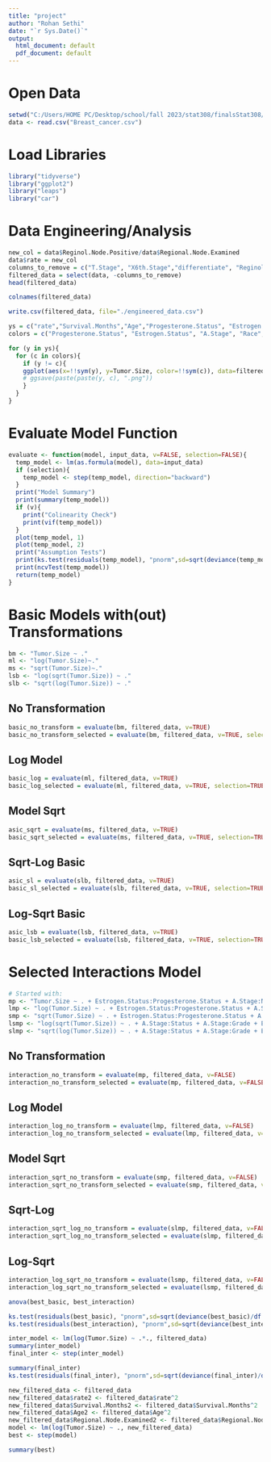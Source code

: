 ```yaml
---
title: "project"
author: "Rohan Sethi"
date: "`r Sys.Date()`"
output:
  html_document: default
  pdf_document: default
---
```


# Open Data
```r
setwd("C:/Users/HOME PC/Desktop/school/fall 2023/stat308/finalsStat308/")
data <- read.csv("Breast_cancer.csv")
```

# Load Libraries
```r
library("tidyverse")
library("ggplot2")
library("leaps")
library("car")
```



# Data Engineering/Analysis
```r
new_col = data$Reginol.Node.Positive/data$Regional.Node.Examined
data$rate = new_col
columns_to_remove = c("T.Stage", "X6th.Stage","differentiate", "Reginol.Node.Positive")
filtered_data = select(data, -columns_to_remove)
head(filtered_data)
```

```r
colnames(filtered_data)
```


```r
write.csv(filtered_data, file="./engineered_data.csv")
```

```r
ys = c("rate","Survival.Months","Age","Progesterone.Status", "Estrogen.Status", "A.Stage", "Race", "Marital.Status", "Grade", "N.Stage","Status", "Regional.Node.Examined")
colors = c("Progesterone.Status", "Estrogen.Status", "A.Stage", "Race", "Marital.Status", "Grade", "N.Stage","Status", "Regional.Node.Examined")

for (y in ys){
  for (c in colors){
    if (y != c){
    ggplot(aes(x=!!sym(y), y=Tumor.Size, color=!!sym(c)), data=filtered_data) + geom_point() + geom_smooth(method="lm")
    # ggsave(paste(paste(y, c), ".png"))
    }
  }
}
```

# Evaluate Model Function
```r
evaluate <- function(model, input_data, v=FALSE, selection=FALSE){
  temp_model <- lm(as.formula(model), data=input_data)
  if (selection){
    temp_model <- step(temp_model, direction="backward")
  }
  print("Model Summary")
  print(summary(temp_model))
  if (v){
    print("Colinearity Check")
    print(vif(temp_model))
  }
  plot(temp_model, 1)
  plot(temp_model, 2)
  print("Assumption Tests")
  print(ks.test(residuals(temp_model), "pnorm",sd=sqrt(deviance(temp_model)/df.residual(temp_model))))
  print(ncvTest(temp_model))
  return(temp_model)
}
```

# Basic Models with(out) Transformations
```r
bm <- "Tumor.Size ~ ."
ml <- "log(Tumor.Size)~."
ms <- "sqrt(Tumor.Size)~."
lsb <- "log(sqrt(Tumor.Size)) ~ ."
slb <- "sqrt(log(Tumor.Size)) ~ ."
```

## No Transformation
```r
basic_no_transform = evaluate(bm, filtered_data, v=TRUE)
basic_no_transform_selected = evaluate(bm, filtered_data, v=TRUE, selection=TRUE)
```
## Log Model
```r
basic_log = evaluate(ml, filtered_data, v=TRUE)
basic_log_selected = evaluate(ml, filtered_data, v=TRUE, selection=TRUE)
```

## Model Sqrt
```r
asic_sqrt = evaluate(ms, filtered_data, v=TRUE)
basic_sqrt_selected = evaluate(ms, filtered_data, v=TRUE, selection=TRUE)
```
## Sqrt-Log Basic
```r
asic_sl = evaluate(slb, filtered_data, v=TRUE)
basic_sl_selected = evaluate(slb, filtered_data, v=TRUE, selection=TRUE)
```
## Log-Sqrt Basic
```r
asic_lsb = evaluate(lsb, filtered_data, v=TRUE)
basic_lsb_selected = evaluate(lsb, filtered_data, v=TRUE, selection=TRUE)
```

# Selected Interactions Model
```r
# Started with:
mp <- "Tumor.Size ~ . + Estrogen.Status:Progesterone.Status + A.Stage:N.Stage + Regional.Node.Examined:rate + Survival.Months:Status + Age:Race + Age:Grade + Survival.Months:rate + A.Stage:Regional.Node.Examined + Survival.Months:N.Stage + Survival.Months:Grade + Survival.Months:A.Stage"
lmp <- "log(Tumor.Size) ~ . + Estrogen.Status:Progesterone.Status + A.Stage:N.Stage + Regional.Node.Examined:rate + Survival.Months:Status + Age:Race + Age:Grade + Survival.Months:rate + A.Stage:Regional.Node.Examined + Survival.Months:N.Stage + Survival.Months:Grade + Survival.Months:A.Stage"
smp <- "sqrt(Tumor.Size) ~ . + Estrogen.Status:Progesterone.Status + A.Stage:N.Stage + Regional.Node.Examined:rate + Survival.Months:Status + Age:Race + Age:Grade + Survival.Months:rate + A.Stage:Regional.Node.Examined + Survival.Months:N.Stage + Survival.Months:Grade + Survival.Months:A.Stage"
lsmp <- "log(sqrt(Tumor.Size)) ~ . + A.Stage:Status + A.Stage:Grade + Estrogen.Status:Progesterone.Status + A.Stage:Race"
slmp <- "sqrt(log(Tumor.Size)) ~ . + A.Stage:Status + A.Stage:Grade + Estrogen.Status:Progesterone.Status + A.Stage:Race"
```


## No Transformation
```r
interaction_no_transform = evaluate(mp, filtered_data, v=FALSE)
interaction_no_transform_selected = evaluate(mp, filtered_data, v=FALSE, selection=TRUE)
```
## Log Model
```r
interaction_log_no_transform = evaluate(lmp, filtered_data, v=FALSE)
interaction_log_no_transform_selected = evaluate(lmp, filtered_data, v=FALSE, selection=TRUE)
```

## Model Sqrt
```r
interaction_sqrt_no_transform = evaluate(smp, filtered_data, v=FALSE)
interaction_sqrt_no_transform_selected = evaluate(smp, filtered_data, v=FALSE, selection=TRUE)
```
## Sqrt-Log
```r
interaction_sqrt_log_no_transform = evaluate(slmp, filtered_data, v=FALSE)
interaction_sqrt_log_no_transform_selected = evaluate(slmp, filtered_data, v=TRUE, selection=TRUE)
```
## Log-Sqrt
```r
interaction_log_sqrt_no_transform = evaluate(lsmp, filtered_data, v=FALSE)
interaction_log_sqrt_no_transform_selected = evaluate(lsmp, filtered_data, v=TRUE, selection=TRUE)
```



```r
anova(best_basic, best_interaction)
```
```r
ks.test(residuals(best_basic), "pnorm",sd=sqrt(deviance(best_basic)/df.residual(best_basic)))
ks.test(residuals(best_interaction), "pnorm",sd=sqrt(deviance(best_interaction)/df.residual(best_interaction)))
```

```r
inter_model <- lm(log(Tumor.Size) ~ .*., filtered_data)
summary(inter_model)
final_inter <- step(inter_model)
```

```r
summary(final_inter)
ks.test(residuals(final_inter), "pnorm",sd=sqrt(deviance(final_inter)/df.residual(final_inter)))
```

```r
new_filtered_data <- filtered_data
new_filtered_data$rate2 <- filtered_data$rate^2
new_filtered_data$Survival.Months2 <- filtered_data$Survival.Months^2
new_filtered_data$Age2 <- filtered_data$Age^2
new_filtered_data$Regional.Node.Examined2 <- filtered_data$Regional.Node.Examined^2
model <- lm(log(Tumor.Size) ~ ., new_filtered_data)
best <- step(model)
```

```r
summary(best)
```

